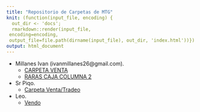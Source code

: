 ```yaml
---
title: "Repositorio de Carpetas de MTG"
knit: (function(input_file, encoding) {
  out_dir <- 'docs';
  rmarkdown::render(input_file,
 encoding=encoding,
 output_file=file.path(dirname(input_file), out_dir, 'index.html'))})
output: html_document
---
```


- Millanes Ivan (ivanmillanes26@gmail.com).
    - [CARPETA VENTA](https://scryfall.com/@IvanM26/decks/8f7b21c0-98a4-497e-adaa-72c10ab89c53)
    - [RARAS CAJA COLUMNA 2](https://scryfall.com/@IvanM26/decks/cbd14ee6-7cc6-47df-914c-8c0129d6939f)

- Sr Piqo.
    - [Carpeta Venta/Tradeo](https://scryfall.com/@piqo/decks/63c9739a-bf2b-4b03-bfde-53799d453b5e)

- Leo.
    - [Vendo](https://scryfall.com/@LeoL/decks/39ae60d5-1437-4b71-a15c-92b74b2c202e)